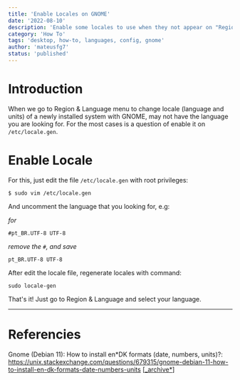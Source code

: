 ```yaml
---
title: 'Enable Locales on GNOME'
date: '2022-08-10'
description: 'Enable some locales to use when they not appear on "Region & Language" menu'
category: 'How To'
tags: 'desktop, how-to, languages, config, gnome'
author: 'mateusfg7'
status: 'published'
---
```


# Introduction

When we go to Region & Language menu to change locale (language and units) of a newly installed system with GNOME, may not have the language you are looking for. For the most cases is a question of enable it on `/etc/locale.gen`.

# Enable Locale

For this, just edit the file `/etc/locale.gen` with root privileges:

```
$ sudo vim /etc/locale.gen
```

And uncomment the language that you looking for, e.g:

_for_

```
#pt_BR.UTF-8 UTF-8
```

_remove the `#`, and save_

```
pt_BR.UTF-8 UTF-8
```

After edit the locale file, regenerate locales with command:

```
sudo locale-gen
```

That's it! Just go to Region & Language and select your language.

---

# Referencies

Gnome (Debian 11): How to install en*DK formats (date, numbers, units)?: https://unix.stackexchange.com/questions/679315/gnome-debian-11-how-to-install-en-dk-formats-date-numbers-units [[\_archive*](https://web.archive.org/web/20220810182103/https://unix.stackexchange.com/questions/679315/gnome-debian-11-how-to-install-en-dk-formats-date-numbers-units)]

